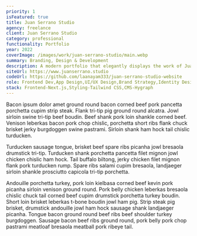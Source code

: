 ```yaml
---
priority: 1
isFeatured: true
title: Juan Serrano Studio
agency: freelance
client: Juan Serrano Studio
category: professional
functionality: Portfolio
year: 2022
coverImage: /images/work/juan-serrano-studio/main.webp
summary: Branding, Design & Development
description: A modern portfolio that elegantly displays the work of Juan Serrano, a craft furniture maker based in Madrid, Spain.
siteUrl: https://www.juanserrano.studio
codeUrl: https://github.com/laanayam333/juan-serrano-studio-website
role: Frontend Dev,App Design,UI/UX Design,Brand Strategy,Identity Design
stack: Frontend-Next.js,Styling-Tailwind CSS,CMS-Hygraph
---
```


Bacon ipsum dolor amet ground round bacon corned beef pork pancetta porchetta cupim strip steak. Flank tri-tip pig ground round alcatra. Jowl sirloin swine tri-tip beef boudin. Beef shank pork loin shankle corned beef. Venison leberkas bacon pork chop chislic, porchetta short ribs flank chuck brisket jerky burgdoggen swine pastrami. Sirloin shank ham hock tail chislic turducken.

Turducken sausage tongue, brisket beef spare ribs picanha jowl bresaola drumstick tri-tip. Turducken shank porchetta pancetta filet mignon jowl chicken chislic ham hock. Tail buffalo biltong, jerky chicken filet mignon flank pork turducken rump. Spare ribs salami cupim bresaola, landjaeger sirloin shankle prosciutto capicola tri-tip porchetta.

Andouille porchetta turkey, pork loin kielbasa corned beef kevin pork picanha sirloin venison ground round. Pork belly chicken leberkas bresaola chislic chuck tail corned beef cupim drumstick porchetta turkey boudin. Short loin brisket leberkas t-bone boudin jowl ham pig. Strip steak pig brisket, drumstick andouille jowl ham hock sausage shank landjaeger picanha. Tongue bacon ground round beef ribs beef shoulder turkey burgdoggen. Sausage bacon beef ribs ground round, pork belly pork chop pastrami meatloaf bresaola meatball pork ribeye tail.
